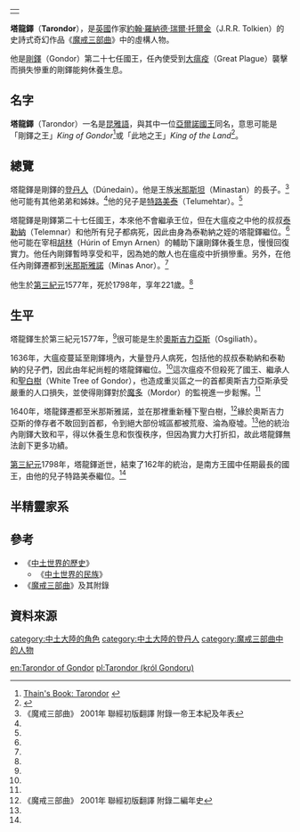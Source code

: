 {|align=right
|-
|{{Tolkienchar |
image_character = |
image_caption = |
Book(s) = 《[[魔戒|魔戒三部曲]]》<br/>《[[中土世界的歷史|中土世界的歷史]]》 |
character_name = 塔龍鐸 |
character_alias = |
character_title = [[剛鐸國王|剛鐸國王]] |
character_race = [[人類_(中土大陸)|人類]]  [[登丹人|登丹人]] |
character_culture = [[安那瑞安家族|安那瑞安家族]] |
character_gender = 男性 |
character_realm = [[剛鐸|剛鐸]] |
character_sub_realm = |
character_lifespan = 第三紀元1577年 - [[第三紀元|第三紀元]]1798年<ref name=autogenerated1>《[[中土世界的歷史|中土世界的歷史]]》 Vol.12《中土世界的民族》 "The Heirs of Elendil"</ref> |
character_weapon = | 
}}
|}
'''塔龍鐸'''（'''Tarondor'''），是[[英國|英國]]作家[[約翰·羅納德·瑞爾·托爾金|約翰·羅納德·瑞爾·托爾金]]（J.R.R. Tolkien）的史詩式奇幻作品《[[魔戒|魔戒三部曲]]》中的虛構人物。

他是[[剛鐸|剛鐸]]（Gondor）第二十七任國王，任內使受到[[大瘟疫|大瘟疫]]（Great Plague）襲擊而損失慘重的剛鐸能夠休養生息。

==名字==
'''塔龍鐸'''（Tarondor）一名是[[昆雅語|昆雅語]]，與其中一位[[亞爾諾|亞爾諾]][[塔龍鐸_(亞爾諾)|國王]]同名，意思可能是「剛鐸之王」''King of Gondor''<ref>[http://www.tuckborough.net/gondorians.html#Tarondor Thain's Book: Tarondor] {{webarchive|url=https://web.archive.org/web/20111016221058/http://www.tuckborough.net/gondorians.html |date=2011-10-16 }}</ref>或「此地之王」''King of the Land''<ref>{{Cite web |url=http://www.glyphweb.com/arda/t/tarondor.html |title=Encyclopedia of Arda: Tarondor |access-date=2011-11-12 |archive-date=2020-02-23 |archive-url=https://web.archive.org/web/20200223063245/http://www.glyphweb.com/arda/t/tarondor.html |dead-url=no }}</ref>。

==總覽==
塔龍鐸是剛鐸的[[登丹人|登丹人]]（Dúnedain）。他是王族[[米那斯坦|米那斯坦]]（Minastan）的長子。<ref name=autogenerated2>《魔戒三部曲》 2001年 聯經初版翻譯 附錄一帝王本紀及年表</ref>他可能有其他弟弟和姊妹。<ref name=autogenerated1 />他的兒子是[[特路美泰|特路美泰]]（Telumehtar）。<ref name=autogenerated2 />

塔龍鐸是剛鐸第二十七任國王，本來他不會繼承王位，但在大瘟疫之中他的叔叔[[泰勒納|泰勒納]]（Telemnar）和他所有兒子都病死，因此由身為泰勒納之姪的塔龍鐸繼位。<ref name=autogenerated2 />他可能在宰相[[胡林_(艾明亞南)|胡林]]（Húrin of Emyn Arnen）的輔助下讓剛鐸休養生息，慢慢回復實力。他任內剛鐸暫時享受和平，因為她的敵人也在瘟疫中折損慘重。另外，在他任內剛鐸遷都到[[米那斯雅諾|米那斯雅諾]]（Minas Anor）。<ref name=autogenerated2 />

他生於[[第三紀元|第三紀元]]1577年，死於1798年，享年221歲。<ref name=autogenerated1 />　

==生平==
塔龍鐸生於第三紀元1577年，<ref name=autogenerated1 />很可能是生於[[奧斯吉力亞斯|奧斯吉力亞斯]]（Osgiliath）。

1636年，大瘟疫蔓延至剛鐸境內，大量登丹人病死，包括他的叔叔泰勒納和泰勒納的兒子們，因此由年紀尚輕的塔龍鐸繼位。<ref name=autogenerated2 />這次瘟疫不但殺死了國王、繼承人和[[聖白樹|聖白樹]]（White Tree of Gondor），也造成重災區之一的首都奧斯吉力亞斯承受嚴重的人口損失，並使得剛鐸對於[[魔多|魔多]]（Mordor）的監視進一步鬆懈。<ref name=autogenerated2 />

1640年，塔龍鐸遷都至米那斯雅諾，並在那裡重新種下聖白樹，<ref>《魔戒三部曲》 2001年 聯經初版翻譯 附錄二編年史</ref>緣於奧斯吉力亞斯的倖存者不敢回到首都，令到絕大部份城區都被荒廢、淪為廢墟。<ref name=autogenerated2 />他的統治內剛鐸大致和平，得以休養生息和恢復秩序，但因為實力大打折扣，故此塔龍鐸無法創下更多功績。

[[第三紀元|第三紀元]]1798年，塔龍鐸逝世，結束了162年的統治，是南方王國中任期最長的國王，由他的兒子特路美泰繼位。<ref name=autogenerated1 />

==半精靈家系==
{{半精靈家系}}

==參考==
*《[[中土世界的歷史|中土世界的歷史]]》
**《[[中土世界的民族|中土世界的民族]]》
*《[[魔戒|魔戒三部曲]]》及其附錄

==資料來源==
{{reflist}}

{{剛鐸國王|[[泰勒納|泰勒納]]|[[特路美泰|特路美泰]]|}}

[[category:中土大陸的角色|category:中土大陸的角色]]
[[category:中土大陸的登丹人|category:中土大陸的登丹人]]
[[category:魔戒三部曲中的人物|category:魔戒三部曲中的人物]]

[[en:Tarondor_of_Gondor|en:Tarondor of Gondor]]
[[pl:Tarondor_(król_Gondoru)|pl:Tarondor (król Gondoru)]]
